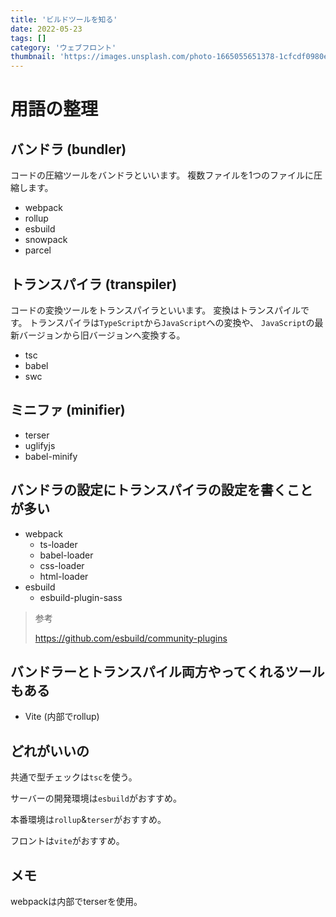 ```yaml
---
title: 'ビルドツールを知る'
date: 2022-05-23
tags: []
category: 'ウェブフロント'
thumbnail: 'https://images.unsplash.com/photo-1665055651378-1cfcdf0980e1?crop=entropy&cs=tinysrgb&fit=max&fm=jpg&ixid=MnwzNzQ1NzR8MHwxfHJhbmRvbXx8fHx8fHx8fDE2NjY1MjE5Mzk&ixlib=rb-4.0.3&q=80&w=1080'
---
```


# 用語の整理

## バンドラ (bundler)

コードの圧縮ツールをバンドラといいます。 複数ファイルを1つのファイルに圧縮します。

- webpack
- rollup
- esbuild
- snowpack
- parcel

## トランスパイラ (transpiler)

コードの変換ツールをトランスパイラといいます。 変換はトランスパイルです。 トランスパイラは`TypeScript`から`JavaScript`への変換や、
`JavaScript`の最新バージョンから旧バージョンへ変換する。

- tsc
- babel
- swc

## ミニファ (minifier)

- terser
- uglifyjs
- babel-minify

## バンドラの設定にトランスパイラの設定を書くことが多い

- webpack
  - ts-loader
  - babel-loader
  - css-loader
  - html-loader
- esbuild
  - esbuild-plugin-sass

> 参考
>
> https://github.com/esbuild/community-plugins

## バンドラーとトランスパイル両方やってくれるツールもある

- Vite (内部でrollup)

## どれがいいの

共通で型チェックは`tsc`を使う。

サーバーの開発環境は`esbuild`がおすすめ。

本番環境は`rollup`&`terser`がおすすめ。

フロントは`vite`がおすすめ。

## メモ

webpackは内部でterserを使用。
